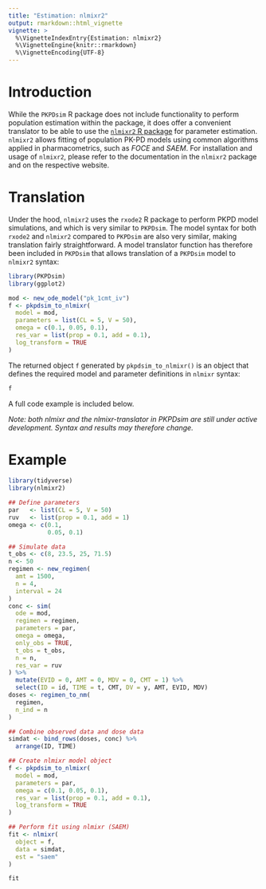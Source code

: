 ```yaml
---
title: "Estimation: nlmixr2"
output: rmarkdown::html_vignette
vignette: >
  %\VignetteIndexEntry{Estimation: nlmixr2}
  %\VignetteEngine{knitr::rmarkdown}
  %\VignetteEncoding{UTF-8}
---
```


# Introduction

While the `PKPDsim` R package does not include functionality to perform population estimation within the package, it does offer
a convenient translator to be able to use the [`nlmixr2` R package](https://nlmixr2.github.io/nlmixr2/) for parameter estimation. `nlmixr2` allows fitting of
population PK-PD models using common algorithms applied in pharmacometrics, such as *FOCE* and *SAEM*. For installation and usage of `nlmixr2`, please refer to the documentation in the `nlmixr2` package and on the respective website.

# Translation

Under the hood, `nlmixr2` uses the `rxode2` R package to perform PKPD model simulations, and which is very similar to `PKPDsim`. The model syntax for both `rxode2` and `nlmixr2` compared to `PKPDsim` are also very similar, making translation fairly straightforward. A model translator function has therefore been included in `PKPDsim` that allows translation of a `PKPDsim` model to `nlmixr2` syntax:

```r
library(PKPDsim)
library(ggplot2)
```

```r
mod <- new_ode_model("pk_1cmt_iv")
f <- pkpdsim_to_nlmixr(
  model = mod,
  parameters = list(CL = 5, V = 50),
  omega = c(0.1, 0.05, 0.1),
  res_var = list(prop = 0.1, add = 0.1),
  log_transform = TRUE
)
```

The returned object `f` generated by `pkpdsim_to_nlmixr()` is an object that defines the required model and parameter definitions in `nlmixr` syntax:

```r
f
```

A full code example is included below.

*Note: both nlmixr and the nlmixr-translator in PKPDsim are still under active development. Syntax and results may therefore change.*

# Example

```r
library(tidyverse)
library(nlmixr2)

## Define parameters
par   <- list(CL = 5, V = 50)
ruv   <- list(prop = 0.1, add = 1)
omega <- c(0.1,
           0.05, 0.1)

## Simulate data
t_obs <- c(8, 23.5, 25, 71.5)
n <- 50
regimen <- new_regimen(
  amt = 1500, 
  n = 4,
  interval = 24
)
conc <- sim(
  ode = mod, 
  regimen = regimen, 
  parameters = par,
  omega = omega, 
  only_obs = TRUE, 
  t_obs = t_obs, 
  n = n,
  res_var = ruv
) %>%
  mutate(EVID = 0, AMT = 0, MDV = 0, CMT = 1) %>%
  select(ID = id, TIME = t, CMT, DV = y, AMT, EVID, MDV)
doses <- regimen_to_nm(
  regimen, 
  n_ind = n
)

## Combine observed data and dose data
simdat <- bind_rows(doses, conc) %>% 
  arrange(ID, TIME)

## Create nlmixr model object
f <- pkpdsim_to_nlmixr(
  model = mod,
  parameters = par,
  omega = c(0.1, 0.05, 0.1),
  res_var = list(prop = 0.1, add = 0.1),
  log_transform = TRUE
)

## Perform fit using nlmixr (SAEM)
fit <- nlmixr(
  object = f,
  data = simdat,
  est = "saem"
)
```

```r
fit
```
